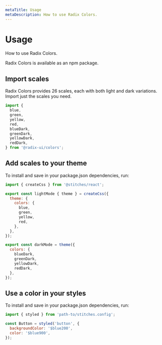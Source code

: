 ```yaml
---
metaTitle: Usage
metaDescription: How to use Radix Colors.
---
```


# Usage

<Description>How to use Radix Colors.</Description>

Radix Colors is available as an npm package.

## Import scales

Radix Colors provides 26 scales, each with both light and dark variations. Import just the scales you need.

```jsx
import {
  blue,
  green,
  yellow,
  red,
  blueDark,
  greenDark,
  yellowDark,
  redDark,
} from '@radix-ui/colors';
```

## Add scales to your theme

To install and save in your package.json dependencies, run:

```jsx
import { createCss } from '@stitches/react';

export const lightMode { theme } = createCss({
  theme: {
    colors: {
      blue,
      green,
      yellow,
      red,
    },
  },
});

export const darkMode = theme({
  colors: {
    blueDark,
    greenDark,
    yellowDark,
    redDark,
  },
});
```

## Use a color in your styles

To install and save in your package.json dependencies, run:

```jsx
import { styled } from 'path-to/stitches.config';

const Button = styled('button', {
  backgroundColor: '$blue200',
  color: '$blue900',
});
```
